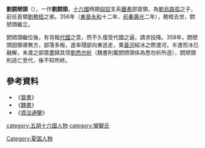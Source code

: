 '''劉閼陋頭'''（{{bd|?||?||}}），一作'''劉閼頭'''，[[十六國|十六國]]時期[[匈奴|匈奴]]支系[[鐵弗|鐵弗]]部首領，為[[劉烏路孤|劉烏路孤]]之子，前任首領[[劉務桓|劉務桓]]之弟。356年（[[東晉|東晉]][[永和_(晋穆帝)|永和]]十二年、[[前秦|前秦]][[寿光_(苻生)|壽光]]二年），務桓去世，閼陋頭繼立。

閼陋頭繼位後，有背叛[[代_(十六国)|代國]]之意，然不久復受代國之逼，請求投降。358年，閼陋頭因領導無方，部落多叛，遂率殘部向東逃走，乘[[黃河|黃河]]結冰之際渡河，半渡而冰已融解，未渡之部眾盡歸其侄[[劉悉勿祈|劉悉勿祈]]（魏書則載閼陋頭係為悉勿祈所逐），閼陋頭則逃亡至代，後不知所終。

{{start box}}
{{s-before|[[劉務桓|劉務桓]]}}
{{s-title|鐵弗部首領|356年－358年}}
{{s-after|[[劉悉勿祈|劉悉勿祈]]}}
{{end box}}

==參考資料==
*《[[晉書|晉書]]》
*《[[魏書|魏書]]》
*《[[資治通鑒|資治通鑒]]》

[[category:五胡十六國人物|category:五胡十六國人物]]
[[category:攣鞮氏|category:攣鞮氏]]
[[Category:夏国人物|Category:夏国人物]]